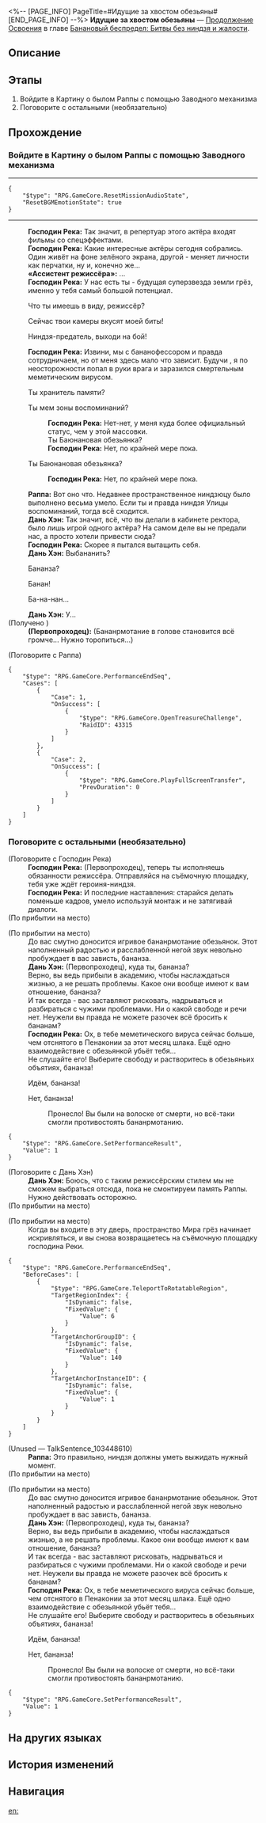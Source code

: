 <%-- [PAGE_INFO]
PageTitle=#Идущие за хвостом обезьяны#
[END_PAGE_INFO] --%>
{{Дополнить|Диалоги.}}
{{Миссия Инфобокс
|id              = 1034207
|Название        = 
|Изображение     = Миссия Идущие за хвостом обезьяны.png
|Тип             = Продолжение Освоения
|Событие         = 
|Глава           = Банановый беспредел: Битвы без ниндзя и жалости
|Условия         = Завершена [[Продолжение Освоения]] «[[Общество мёртвых бананов]]»
|Персонажи       = «Ассистент режиссёра»; Господин Река; Дань Хэн; Первопроходец; Раппа
|СтартЛокация    = [[Пенакония]] — [[Академия оригами]]
|Мир             = Пенакония
|Предыдущая      = Общество мёртвых бананов
|Следующая       = Асданская рапсодия
|Награды         = Опыт Освоения*500; Звёздный нефрит*60; Путеводитель путешественника*6; Очищенный эфир*6; Кредиты*60 000
}}
'''Идущие за хвостом обезьяны''' — [[Продолжение Освоения]] в главе [[Банановый беспредел: Битвы без ниндзя и жалости]].

==Описание==
{{Описание|Господин Река сообщает вам о том, что он является хранителем памяти, а также о своём тяжёлом заражении меметическим вирусом. Он предлагает способ, который поможет выбраться из трудной ситуации: у Раппы есть воспоминания, заражённые меметическим вирусом ниндзя, использовав которые можно искоренить его болезнь и вышибить клин клином. Чтобы извлечь противоядие, с помощью Заводного механизма вы изучаете прошлое Раппы - высшего экспериментального субъекта, рождённого в ходе атавистического эксперимента. По её словам, искусство ниндзюцу ей передал мастер Коча, который был одним из исследователей. Впоследствии в нём проснулась совесть, и он предал доктора Примитива ради Раппы, которая стала ему как дочь, не постояв за ценой такого предательства... Именно по этой причине Раппа ступила на Путь Охоты.}}

==Этапы==
# Войдите в Картину о былом Раппы с помощью Заводного механизма
# Поговорите с остальными (необязательно)

==Прохождение==
{{Дополнить}}

===Войдите в Картину о былом Раппы с помощью Заводного механизма===
{{Описание миссии|тип=Продолжение Освоения|локация=Академия оригами|Жуть! Оказывается, Ниндзя-жаба вовсе не мятежник, а мудрый ниндзя, у которого всё это время был план. Теперь используйте ваше ниндзюцу, чтобы погрузиться в воспоминания Ниндзя Хаоса и найти лекарство, что всех спасёт!<br />За непосредственным контактом с прошлым ниндзя может последовать стрессовая реакция, поэтому подготовьте таблетки для сердца, успокоительное и подгузники.}}
{{Диалог Начало}}
----
:{{tx}}
<pre>{
	"$type": "RPG.GameCore.ResetMissionAudioState",
	"ResetBGMEmotionState": true
}</pre>
----
:'''Господин Река:''' Так значит, в репертуар этого актёра входят фильмы со спецэффектами.
:'''Господин Река:''' Какие интересные актёры сегодня собрались. Один живёт на фоне зелёного экрана, другой - меняет личности как перчатки, ну и, конечно же...
:'''«Ассистент режиссёра»:''' ...
:'''Господин Река:''' У нас есть ты - будущая суперзвезда земли грёз, именно у тебя самый большой потенциал.
:{{Диалог|Стрелка}} Что ты имеешь в виду, режиссёр?
:{{Диалог|Стрелка}} Сейчас твои камеры вкусят моей биты!
:{{Диалог|Стрелка}} Ниндзя-предатель, выходи на бой!
:'''Господин Река:''' Извини, мы с бананофессором и правда сотрудничаем, но от меня здесь мало что зависит. Будучи {{Цвет|Ключевой|nobold=1|меметической формой жизни}}, я по неосторожности попал в руки врага и заразился смертельным меметическим вирусом.
:{{Диалог|Стрелка}} Ты хранитель памяти?
:{{Диалог|Стрелка}} Ты мем зоны воспоминаний?
::'''Господин Река:''' Нет-нет, у меня куда более официальный статус, чем у этой массовки.
::Ты Баюнановая обезьянка?
::'''Господин Река:''' Нет, по крайней мере пока.
:{{Диалог|Стрелка}} Ты Баюнановая обезьянка?
::'''Господин Река:''' Нет, по крайней мере пока.
:'''Раппа:''' Вот оно что. Недавнее пространственное ниндзюцу было выполнено весьма умело. Если ты и правда ниндзя Улицы воспоминаний, тогда всё сходится.
:'''Дань Хэн:''' Так значит, всё, что вы делали в кабинете ректора, было лишь игрой одного актёра? На самом деле вы не предали нас, а просто хотели привести сюда?
:'''Господин Река:''' Скорее я пытался вытащить себя.
:'''Дань Хэн:''' Выбананить?
:{{Диалог|Стрелка}} Бананза?
:{{Диалог|Стрелка}} Банан!
:{{Диалог|Стрелка}} Ба-на-нан...
:'''Дань Хэн:''' У...
:{{tx}}
;(Получено {{Предмет|Плёнка с воспоминаниями|20|x=1}})
:'''(Первопроходец):''' (Бананрмотание в голове становится всё громче... Нужно торопиться...)

;(Поговорите с Раппа)
<pre>{
	"$type": "RPG.GameCore.PerformanceEndSeq",
	"Cases": [
		{
			"Case": 1,
			"OnSuccess": [
				{
					"$type": "RPG.GameCore.OpenTreasureChallenge",
					"RaidID": 43315
				}
			]
		},
		{
			"Case": 2,
			"OnSuccess": [
				{
					"$type": "RPG.GameCore.PlayFullScreenTransfer",
					"PrevDuration": 0
				}
			]
		}
	]
}</pre>
{{Диалог Конец}}

===Поговорите с остальными (необязательно)===
{{Диалог Начало}}

;(Поговорите с Господин Река)
:'''Господин Река:''' (Первопроходец), теперь ты исполняешь обязанности режиссёра. Отправляйся на съёмочную площадку, тебя уже ждёт героиня-ниндзя.
:'''Господин Река:''' И последние наставления: старайся делать поменьше кадров, умело используй монтаж и не затягивай диалоги.
;(По прибытии на место)

;(По прибытии на место)
:До вас смутно доносится игривое бананрмотание обезьянок. Этот наполненный радостью и расслабленной негой звук невольно пробуждает в вас зависть, бананза.
:'''Дань Хэн:''' (Первопроходец), куда ты, бананза?
:Верно, вы ведь прибыли в академию, чтобы наслаждаться жизнью, а не решать проблемы. Какое они вообще имеют к вам отношение, бананза?
:И так всегда - вас заставляют рисковать, надрываться и разбираться с чужими проблемами. Ни о какой свободе и речи нет. Неужели вы правда не можете разочек всё бросить к бананам?
:'''Господин Река:''' Ох, в тебе меметического вируса сейчас больше, чем отснятого в Пенаконии за этот месяц шлака. Ещё одно взаимодействие с обезьянкой убьёт тебя...
:Не слушайте его! Выберите свободу и растворитесь в обезьяньих объятиях, бананза!
:{{Диалог|Стрелка}} Идём, бананза!
:{{Диалог|Выход}} Нет, бананза!
::Пронесло! Вы были на волоске от смерти, но всё-таки смогли противостоять бананрмотанию.
::{{tx}}
<pre>{
	"$type": "RPG.GameCore.SetPerformanceResult",
	"Value": 1
}</pre>

;(Поговорите с Дань Хэн)
:'''Дань Хэн:''' Боюсь, что с таким режиссёрским стилем мы не сможем выбраться отсюда, пока не смонтируем память Раппы. Нужно действовать осторожно.
;(По прибытии на место)

;(По прибытии на место)
:Когда вы входите в эту дверь, пространство Мира грёз начинает искривляться, и вы снова возвращаетесь на съёмочную площадку господина Реки.
<pre>{
	"$type": "RPG.GameCore.PerformanceEndSeq",
	"BeforeCases": [
		{
			"$type": "RPG.GameCore.TeleportToRotatableRegion",
			"TargetRegionIndex": {
				"IsDynamic": false,
				"FixedValue": {
					"Value": 6
				}
			},
			"TargetAnchorGroupID": {
				"IsDynamic": false,
				"FixedValue": {
					"Value": 140
				}
			},
			"TargetAnchorInstanceID": {
				"IsDynamic": false,
				"FixedValue": {
					"Value": 1
				}
			}
		}
	]
}</pre>
;(Unused &mdash; TalkSentence_103448610)
:'''Раппа:''' Это правильно, ниндзя должны уметь выжидать нужный момент.
;(По прибытии на место)

;(По прибытии на место)
:До вас смутно доносится игривое бананрмотание обезьянок. Этот наполненный радостью и расслабленной негой звук невольно пробуждает в вас зависть, бананза.
:'''Дань Хэн:''' (Первопроходец), куда ты, бананза?
:Верно, вы ведь прибыли в академию, чтобы наслаждаться жизнью, а не решать проблемы. Какое они вообще имеют к вам отношение, бананза?
:И так всегда - вас заставляют рисковать, надрываться и разбираться с чужими проблемами. Ни о какой свободе и речи нет. Неужели вы правда не можете разочек всё бросить к бананам?
:'''Господин Река:''' Ох, в тебе меметического вируса сейчас больше, чем отснятого в Пенаконии за этот месяц шлака. Ещё одно взаимодействие с обезьянкой убьёт тебя...
:Не слушайте его! Выберите свободу и растворитесь в обезьяньих объятиях, бананза!
:{{Диалог|Стрелка}} Идём, бананза!
:{{Диалог|Выход}} Нет, бананза!
::Пронесло! Вы были на волоске от смерти, но всё-таки смогли противостоять бананрмотанию.
::{{tx}}
<pre>{
	"$type": "RPG.GameCore.SetPerformanceResult",
	"Value": 1
}</pre>
{{Диалог Конец}}

==На других языках==
{{На других языках
|en   = The Men Who Tread on the Monkey's Tail
|zhs  = 踏猴尾
|zht  = 踏猴尾的人
|ja   = サルの尾を踏む
|ko   = 원숭이 꼬리를 밟은 사나이
|es   = Los hombres que caminan sobre la cola del mono
|fr   = Les hommes qui marchèrent sur la queue du singe
|ru   = Идущие за хвостом обезьяны
|th   = ผู้เหยียบหางวานร
|vi   = Đạp Đuôi Khỉ
|de   = Die Männer, die auf des Affen Schwanz traten
|id   = Menginjak Ekor Monyet
|pt   = Os Homens que Pisaram na Cauda do Macaco
}}

==История изменений==
{{История изменений|3.5}}

==Навигация==
{{Продолжение Освоения Навбокс|Глава }}

[[en:]]
